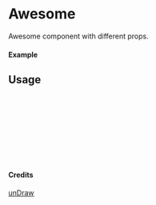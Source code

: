 
<Meta of={Awesome} title="unDraw/Awesome" />

# Awesome

Awesome component with different props.

#### Example

<Canvas of={Awesome.Primary} />

## Usage

```ts
import { Awesome } from "yadl-ui";

const Example = () => {
  return (
      <Awesome />
  );
};

export default Example;
```

#### Credits
[unDraw](https://undraw.co/illustrations)
